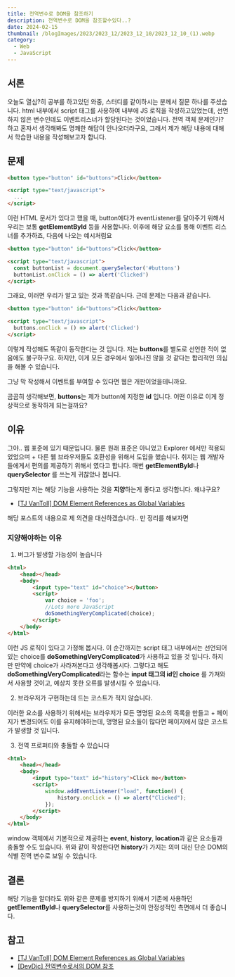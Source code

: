 ```yaml
---
title: 전역변수로 DOM을 참조하기
description: 전역변수로 DOM을 참조할수있다..?
date: 2024-02-15
thumbnail: /blogImages/2023/2023_12/2023_12_10/2023_12_10_(1).webp
category:
  - Web
  - JavaScript
---
```


## 서론

오늘도 열심?히 공부를 하고있던 와중, 스터디를 같이하시는 분께서 질문 하나를 주셨습니다.
html 내부에서 script 태그를 사용하여 내부에 JS 로직을 작성하고있었는데, 선언하지 않은 변수인데도 이벤트리스너가 할당된다는 것이었습니다.
전역 객체 문제인가? 하고 혼자서 생각해봐도 명쾌한 해답이 안나오더라구요, 그래서 제가 해당 내용에 대해서 학습한 내용을 작성해보고자 합니다.

## 문제

```html showLineNumbers
<button type="button" id="buttons">Click</button>

<script type="text/javascript">
  ...
</script>
```

이런 HTML 문서가 있다고 했을 때, button에다가 eventListener를 달아주기 위해서 우리는 보통 **getElementById** 등을 사용합니다.
이후에 해당 요소를 통해 이벤트 리스너를 추가하죠, 다음에 나오는 예시처럼요

```html showLineNumbers
<button type="button" id="buttons">Click</button>

<script type="text/javascript">
  const buttonList = document.querySelector('#buttons')
  buttonList.onClick = () => alert('Clicked')
</script>
```

그래요, 이러면 우리가 알고 있는 것과 똑같습니다. 근데 문제는 다음과 같습니다.

```html showLineNumbers
<button type="button" id="buttons">Click</button>

<script type="text/javascript">
  buttons.onClick = () => alert('Clicked')
</script>
```

이렇게 작성해도 똑같이 동작한다는 것 입니다. 저는 **buttons**를 별도로 선언한 적이 없음에도 불구하구요.
하지만, 이게 모든 경우에서 일어나진 않을 것 같다는 합리적인 의심을 해볼 수 있습니다.

그냥 막 작성해서 이벤트를 부여할 수 있다면 웹은 개판이었을테니까요.

곰곰히 생각해보면, **buttons**는 제가 button에 지정한 **id** 입니다. 어떤 이유로 이게 정상적으로 동작하게 되는걸까요?

## 이유

그야.. 웹 표준에 있기 때문입니다. 물론 원래 표준은 아니었고 Explorer 에서만 적용되었었으며 + 다른 웹 브라우저들도 호환성을 위해서 도입을 했습니다.
취지는 웹 개발자들에게서 편의를 제공하기 위해서 였다고 합니다. 매번 **getElementById**나 **querySelector** 를 쓰는게 귀찮았나 봅니다.

그렇지만 저는 해당 기능을 사용하는 것을 **지양**하는게 좋다고 생각합니다. 왜냐구요?

- [[TJ VanToll] DOM Element References as Global Variables](https://www.tjvantoll.com/2012/07/19/dom-element-references-as-global-variables/)

해당 포스트의 내용으로 제 의견을 대신하겠습니다.. 만 정리를 해보자면

### 지양해야하는 이유

1. 버그가 발생할 가능성이 높습니다

```html showLineNumbers
<html>
    <head></head>
    <body>
        <input type="text" id="choice"></button>
        <script>
            var choice = 'foo';
            //Lots more JavaScript
            doSomethingVeryComplicated(choice);
        </script>
    </body>
</html>
```

이런 JS 로직이 있다고 가정해 봅시다. 이 순간까지는 script 태그 내부에서는 선언되어있는 choice를 **doSomethingVeryComplicated**가 사용하고 있을 것 입니다.
하지만 만약에 choice가 사라져본다고 생각해봅시다. 그렇다고 해도 **doSomethingVeryComplicated**라는 함수는 **input 태그의 id인 choice** 를 가져와서 사용할 것이고, 예상치 못한 오류를 발생시킬 수 있습니다.

2. 브라우저가 구현하는데 드는 코스트가 적지 않습니다.

이러한 요소를 사용하기 위해서는 브라우저가 모든 명명된 요소의 목록을 만들고 + 페이지가 변경되어도 이를 유지해야하는데, 명명된 요소들이 많다면 페이지에서 많은 코스트가 발생할 것 입니다.

3. 전역 프로퍼티와 충돌할 수 있습니다

```html showLineNumbers
<html>
    <head></head>
    <body>
        <input type="text" id="history">Click me</button>
        <script>
            window.addEventListener("load", function() {
                history.onclick = () => alert("Clicked");
            });
        </script>
    </body>
</html>
```

window 객체에서 기본적으로 제공하는 **event**, **history**, **location**과 같은 요소들과 충돌할 수도 있습니다.
위와 같이 작성한다면 **history**가 가지는 의미 대신 단순 DOM의 식별 전역 변수로 보일 수 있습니다.

## 결론

해당 기능을 알더라도 위와 같은 문제를 방지하기 위해서 기존에 사용하던 **getElementById**나 **querySelector**를 사용하는것이 안정성적인 측면에서 더 좋습니다.

## 참고

- [[TJ VanToll] DOM Element References as Global Variables](https://www.tjvantoll.com/2012/07/19/dom-element-references-as-global-variables/)
- [[DevDic] 전역변수로서의 DOM 참조](http://www.devdic.com/javascript/reference/grammar/document:2488/%EC%A0%84%EC%97%AD%EB%B3%80%EC%88%98%EB%A1%9C%EC%84%9C%EC%9D%98-DOM-%EC%B0%B8%EC%A1%B0)

